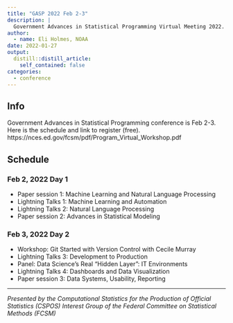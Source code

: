 ```yaml
---
title: "GASP 2022 Feb 2-3"
description: |
  Government Advances in Statistical Programming Virtual Meeting 2022. Feb 2-3, 2022. Virtual.
author:
  - name: Eli Holmes, NOAA
date: 2022-01-27
output:
  distill::distill_article:
    self_contained: false
categories:
  - conference
---
```


## Info

Government Advances in Statistical Programming conference is Feb 2-3. Here is the schedule and link to register (free). https://nces.ed.gov/fcsm/pdf/Program_Virtual_Workshop.pdf

## Schedule

### Feb 2, 2022 Day 1

* Paper session 1: Machine Learning and Natural Language Processing
* Lightning Talks 1: Machine Learning and Automation
* Lightning Talks 2: Natural Language Processing
* Paper session 2: Advances in Statistical Modeling

### Feb 3, 2022 Day 2

* Workshop: Git Started with Version Control with Cecile Murray
* Lightning Talks 3: Development to Production 
* Panel: Data Science’s Real “Hidden Layer”: IT Environments
* Lightning Talks 4: Dashboards and Data Visualization
* Paper session 3: Data Systems, Usability, Reporting

---

*Presented by the Computational Statistics for the Production of Official Statistics (CSPOS) Interest
Group of the Federal Committee on Statistical Methods (FCSM)*
